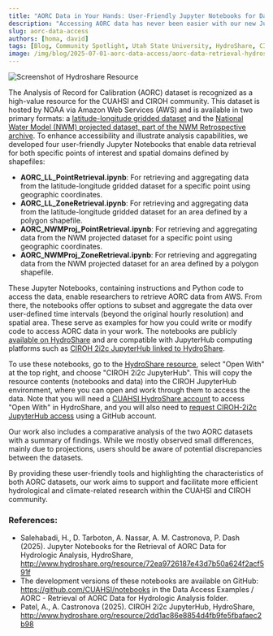 ```yaml
---
title: "AORC Data in Your Hands: User-Friendly Jupyter Notebooks for Data Retrieval and Analysis via CIROH JupyterHub Notebooks"
description: "Accessing AORC data has never been easier with our new Jupyter Notebooks, designed for both point and zone retrieval from the AORC datasets hosted on AWS."
slug: aorc-data-access
authors: [homa, david]
tags: [Blog, Community Spotlight, Utah State University, HydroShare, CIROH, Data Preparation, JupyterHub, 2i2c, Cloud Services, National Water Model, NOAA]
image: /img/blog/2025-07-01-aorc-data-access/aorc-data-retrieval-hydroshare.png
---
```

![Screenshot of Hydroshare Resource](/img/blog/2025-07-01-aorc-data-access/aorc-data-retrieval-hydroshare.png)

The Analysis of Record for Calibration (AORC) dataset is recognized as a high-value resource for the CUAHSI and CIROH community.
This dataset is hosted by NOAA via Amazon Web Services (AWS) and is available in two primary formats:
a [latitude-longitude gridded dataset](https://registry.opendata.aws/noaa-nws-aorc/)
and the [National Water Model (NWM) projected dataset, part of the NWM Retrospective archive](https://registry.opendata.aws/nwm-archive/).
To enhance accessibility and illustrate analysis capabilities, we developed four user-friendly Jupyter Notebooks that enable data retrieval for both specific points of interest and spatial domains defined by shapefiles:
-	**AORC_LL_PointRetrieval.ipynb**: For retrieving and aggregating data from the latitude-longitude gridded dataset for a specific point using geographic coordinates.
-	**AORC_LL_ZoneRetrieval.ipynb**: For retrieving and aggregating data from the latitude-longitude gridded dataset for an area defined by a polygon shapefile.
-	**AORC_NWMProj_PointRetrieval.ipynb**: For retrieving and aggregating data from the NWM projected dataset for a specific point using geographic coordinates.
-	**AORC_NWMProj_ZoneRetrieval.ipynb**: For retrieving and aggregating data from the NWM projected dataset for an area defined by a polygon shapefile.

These Jupyter Notebooks, containing instructions and Python code to access the data, enable researchers to retrieve AORC data from AWS.
From there, the notebooks offer options to subset and aggregate the data over user-defined time intervals (beyond the original hourly resolution) and spatial area.
These serve as examples for how you could write or modify code to access AORC data in your work.
The notebooks are publicly [available on HydroShare](https://www.hydroshare.org/resource/72ea9726187e43d7b50a624f2acf591f/)
and are compatible with JupyterHub computing platforms such as [CIROH 2i2c JupyterHub linked to HydroShare](https://www.hydroshare.org/resource/2dd1ac86e8854d4fb9fe5fbafaec2b98/).

To use these notebooks, go to the [HydroShare resource](https://www.hydroshare.org/resource/72ea9726187e43d7b50a624f2acf591f/),
select "Open With" at the top right, and choose "CIROH 2i2c JupyterHub".
This will copy the resource contents (notebooks and data) into the CIROH JupyterHub environment,
where you can open and work through them to access the data.
Note that you will need a [CUAHSI HydroShare account](https://www.hydroshare.org) to access "Open With" in HydroShare,
and you will also need to [request CIROH-2i2c JupyterHub access](/docs/services/access/#accessing-ciroh-2i2c-jupyterhub) using a GitHub account. 

Our work also includes a comparative analysis of the two AORC datasets with a summary of findings.
While we mostly observed small differences, mainly due to projections, users should be aware of potential discrepancies between the datasets.

By providing these user-friendly tools and highlighting the characteristics of both AORC datasets,
our work aims to support and facilitate more efficient hydrological and climate-related research within the CUAHSI and CIROH community.

### References:
- Salehabadi, H., D. Tarboton, A. Nassar, A. M. Castronova, P. Dash (2025). Jupyter Notebooks for the Retrieval of AORC Data for Hydrologic Analysis, HydroShare, http://www.hydroshare.org/resource/72ea9726187e43d7b50a624f2acf591f
- The development versions of these notebooks are available on GitHub: https://github.com/CUAHSI/notebooks in the Data Access Examples / AORC - Retrieval of AORC Data for Hydrologic Analysis folder.
- Patel, A., A. Castronova (2025). CIROH 2i2c JupyterHub, HydroShare, http://www.hydroshare.org/resource/2dd1ac86e8854d4fb9fe5fbafaec2b98

